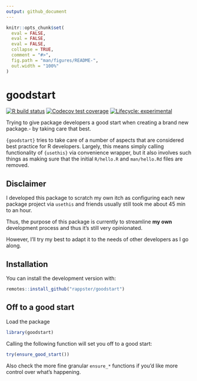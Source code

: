 ```yaml
---
output: github_document
---
```


<!-- README.md is generated from README.Rmd. Please edit that file -->

```r
knitr::opts_chunk$set(
  eval = FALSE,
  eval = FALSE,
  eval = FALSE,
  collapse = TRUE,
  comment = "#>",
  fig.path = "man/figures/README-",
  out.width = "100%"
)
```

# goodstart

<!-- badges: start -->
[![R build status](https://github.com/rappster/goodstart/workflows/R-CMD-check/badge.svg)](https://github.com/rappster/goodstart/actions)
[![Codecov test coverage](https://codecov.io/gh/rappster/goodstart/branch/master/graph/badge.svg)](https://codecov.io/gh/rappster/goodstart?branch=master)
[![Lifecycle: experimental](https://img.shields.io/badge/lifecycle-experimental-orange.svg)](https://www.tidyverse.org/lifecycle/#experimental)
<!-- badges: end -->

Trying to give package developers a good start when creating a brand new
package.- by taking care that best.

`{goodstart}` tries to take care of a number of aspects that are considered best
practice for R developers. Largely, this means simply calling functionality of
`{usethis}` via convenience wrapper, but it also involves such things as making
sure that the initial `R/hello.R` and `man/hello.Rd` files are removed.

## Disclaimer

I developed this package to scratch my own itch as configuring each new package
project via `usethis` and friends usually still took me about 45 min to an hour.

Thus, the purpose of this package is currently to streamline **my own**
development process and thus it's still very opinionated.

However, I'll try my best to adapt it to the needs of other developers as I go
along.

## Installation

You can install the development version with:

```r
remotes::install_github("rappster/goodstart")
```

## Off to a good start

Load the package

```r
library(goodstart)
```

Calling the following function will set you off to a good start:

```r
try(ensure_good_start())
```

Also check the more fine granular `ensure_*` functions if you'd like more control over what's happening.
